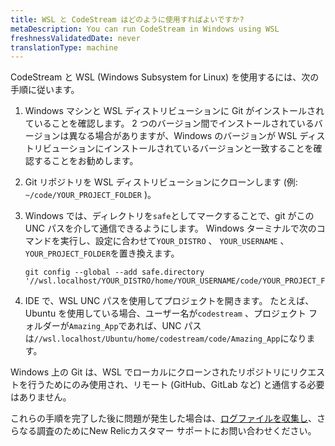 ```yaml
---
title: WSL と CodeStream はどのように使用すればよいですか?
metaDescription: You can run CodeStream in Windows using WSL
freshnessValidatedDate: never
translationType: machine
---
```


CodeStream と WSL (Windows Subsystem for Linux) を使用するには、次の手順に従います。

1. Windows マシンと WSL ディストリビューションに Git がインストールされていることを確認します。 2 つのバージョン間でインストールされているバージョンは異なる場合がありますが、Windows のバージョンが WSL ディストリビューションにインストールされているバージョンと一致することを確認することをお勧めします。

2. Git リポジトリを WSL ディストリビューションにクローンします (例: `~/code/YOUR_PROJECT_FOLDER` )。

3. Windows では、ディレクトリを`safe`としてマークすることで、git がこの UNC パスを介して通信できるようにします。 Windows ターミナルで次のコマンドを実行し、設定に合わせて`YOUR_DISTRO` 、 `YOUR_USERNAME` 、 `YOUR_PROJECT_FOLDER`を置き換えます。

   ```
   git config --global --add safe.directory '//wsl.localhost/YOUR_DISTRO/home/YOUR_USERNAME/code/YOUR_PROJECT_FOLDER' 
   ```

4. IDE で、WSL UNC パスを使用してプロジェクトを開きます。 たとえば、Ubuntu を使用している場合、ユーザー名が`codestream` 、プロジェクト フォルダーが`Amazing_App`であれば、UNC パスは`//wsl.localhost/Ubuntu/home/codestream/code/Amazing_App`になります。

<Callout variant="tip">
  Windows 上の Git は、WSL でローカルにクローンされたリポジトリにリクエストを行うためにのみ使用され、リモート (GitHub、GitLab など) と通信する必要はありません。
</Callout>

これらの手順を完了した後に問題が発生した場合は、[ログファイルを収集し](/docs/codestream/troubleshooting/client-logs)、さらなる調査のためにNew Relicカスタマー サポートにお問い合わせください。
